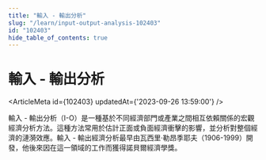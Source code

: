 ```yaml
---
title: "輸入 - 輸出分析"
slug: "/learn/input-output-analysis-102403"
id: "102403"
hide_table_of_contents: true
---
```



# 輸入 - 輸出分析

<ArticleMeta id={102403} updatedAt={'2023-09-26 13:59:00'} />
<div className='border-solid border-b border-t-0 my-4 border-[var(--ifm-color-gray-300)]' />

輸入 - 輸出分析（I-O）是一種基於不同經濟部門或產業之間相互依賴關係的宏觀經濟分析方法。這種方法常用於估計正面或負面經濟衝擊的影響，並分析對整個經濟的漣漪效應。輸入 - 輸出經濟分析最早由瓦西里·勒昂季耶夫（1906-1999）開發，他後來因在這一領域的工作而獲得諾貝爾經濟學獎。
